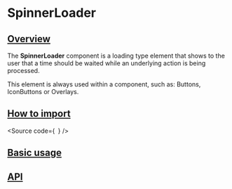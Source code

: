 

<Meta of={Stories} />

# SpinnerLoader

## [Overview](#overview)

The **SpinnerLoader** component is a loading type element that shows to the user
that a time should be waited while an underlying action is being processed.

This element is always used within a component, such as: Buttons, IconButtons or
Overlays.

## [How to import](#how-to-import)

<Source
  code={`
`}
/>

## [Basic usage](#basic-usage)

<Canvas of={Stories.Base} />

## [API](#api)

<ArgTypes of={Stories} />
